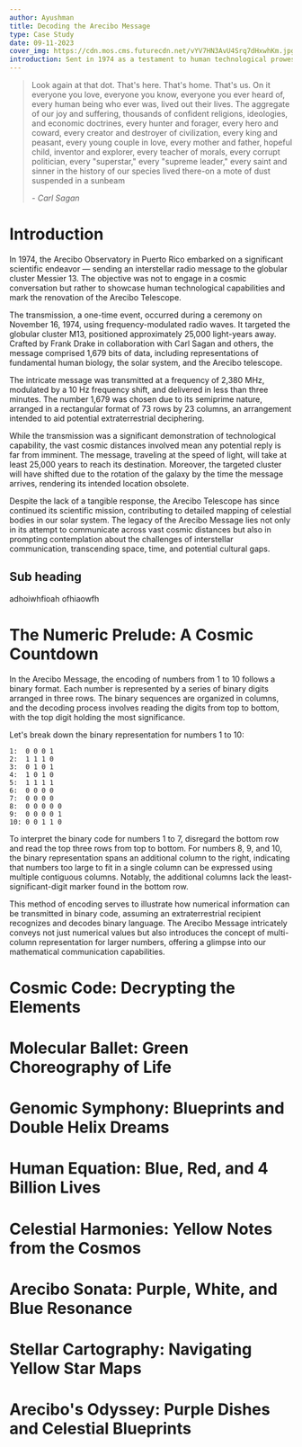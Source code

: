```yaml
---
author: Ayushman
title: Decoding the Arecibo Message
type: Case Study
date: 09-11-2023
cover_img: https://cdn.mos.cms.futurecdn.net/vYV7HN3AvU4Srq7dHxwhKm.jpg
introduction: Sent in 1974 as a testament to human technological prowess, this interstellar radio message carried essential details about Earth and humanity. Rather than a sincere attempt at extraterrestrial communication, it stood as a symbolic showcase of our technological achievements.
---
```


> Look again at that dot. That's here. That's home. That's us. On it everyone you love, everyone you know, everyone you ever heard of, every human being who ever was, lived out their lives. The aggregate of our joy and suffering, thousands of confident religions, ideologies, and economic doctrines, every hunter and forager, every hero and coward, every creator and destroyer of civilization, every king and peasant, every young couple in love, every mother and father, hopeful child, inventor and explorer, every teacher of morals, every corrupt politician, every "superstar," every "supreme leader," every saint and sinner in the history of our species lived there-on a mote of dust suspended in a sunbeam
>
> *- Carl Sagan*

# Introduction

In 1974, the Arecibo Observatory in Puerto Rico embarked on a significant scientific endeavor — sending an interstellar radio message to the globular cluster Messier 13. The objective was not to engage in a cosmic conversation but rather to showcase human technological capabilities and mark the renovation of the Arecibo Telescope.

The transmission, a one-time event, occurred during a ceremony on November 16, 1974, using frequency-modulated radio waves. It targeted the globular cluster M13, positioned approximately 25,000 light-years away. Crafted by Frank Drake in collaboration with Carl Sagan and others, the message comprised 1,679 bits of data, including representations of fundamental human biology, the solar system, and the Arecibo telescope.

The intricate message was transmitted at a frequency of 2,380 MHz, modulated by a 10 Hz frequency shift, and delivered in less than three minutes. The number 1,679 was chosen due to its semiprime nature, arranged in a rectangular format of 73 rows by 23 columns, an arrangement intended to aid potential extraterrestrial deciphering.

While the transmission was a significant demonstration of technological capability, the vast cosmic distances involved mean any potential reply is far from imminent. The message, traveling at the speed of light, will take at least 25,000 years to reach its destination. Moreover, the targeted cluster will have shifted due to the rotation of the galaxy by the time the message arrives, rendering its intended location obsolete.

Despite the lack of a tangible response, the Arecibo Telescope has since continued its scientific mission, contributing to detailed mapping of celestial bodies in our solar system. The legacy of the Arecibo Message lies not only in its attempt to communicate across vast cosmic distances but also in prompting contemplation about the challenges of interstellar communication, transcending space, time, and potential cultural gaps.

## Sub heading
adhoiwhfioah ofhiaowfh

# The Numeric Prelude: A Cosmic Countdown

In the Arecibo Message, the encoding of numbers from 1 to 10 follows a binary format. Each number is represented by a series of binary digits arranged in three rows. The binary sequences are organized in columns, and the decoding process involves reading the digits from top to bottom, with the top digit holding the most significance.

Let's break down the binary representation for numbers 1 to 10:

```
1:  0 0 0 1
2:  1 1 1 0
3:  0 1 0 1
4:  1 0 1 0
5:  1 1 1 1
6:  0 0 0 0
7:  0 0 0 0
8:  0 0 0 0 0
9:  0 0 0 0 1
10: 0 0 1 1 0
```

To interpret the binary code for numbers 1 to 7, disregard the bottom row and read the top three rows from top to bottom. For numbers 8, 9, and 10, the binary representation spans an additional column to the right, indicating that numbers too large to fit in a single column can be expressed using multiple contiguous columns. Notably, the additional columns lack the least-significant-digit marker found in the bottom row.

This method of encoding serves to illustrate how numerical information can be transmitted in binary code, assuming an extraterrestrial recipient recognizes and decodes binary language. The Arecibo Message intricately conveys not just numerical values but also introduces the concept of multi-column representation for larger numbers, offering a glimpse into our mathematical communication capabilities.

# Cosmic Code: Decrypting the Elements

# Molecular Ballet: Green Choreography of Life

# Genomic Symphony: Blueprints and Double Helix Dreams

# Human Equation: Blue, Red, and 4 Billion Lives

# Celestial Harmonies: Yellow Notes from the Cosmos

# Arecibo Sonata: Purple, White, and Blue Resonance

# Stellar Cartography: Navigating Yellow Star Maps

# Arecibo's Odyssey: Purple Dishes and Celestial Blueprints
